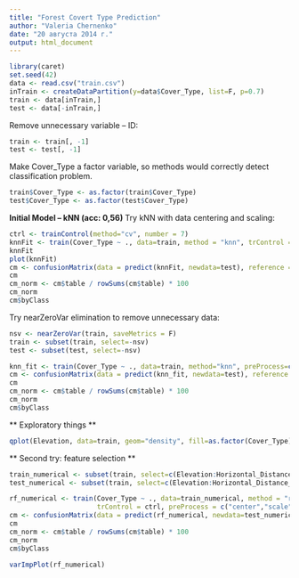 ```yaml
---
title: "Forest Covert Type Prediction"
author: "Valeria Chernenko"
date: "20 августа 2014 г."
output: html_document
---
```



```r
library(caret)
set.seed(42)
data <- read.csv("train.csv")
inTrain <- createDataPartition(y=data$Cover_Type, list=F, p=0.7)
train <- data[inTrain,]
test <- data[-inTrain,]
```

Remove unnecessary variable -- ID:
```r
train <- train[, -1]
test <- test[, -1]
```

Make Cover_Type a factor variable, so methods would correctly detect classification problem.
```r
train$Cover_Type <- as.factor(train$Cover_Type)
test$Cover_Type <- as.factor(test$Cover_Type)
```

**Initial Model -- kNN (acc: 0,56)** 
Try kNN with data centering and scaling:
```r
ctrl <- trainControl(method="cv", number = 7)
knnFit <- train(Cover_Type ~ ., data=train, method = "knn", trControl = ctrl, preProcess = c("center","scale"), tuneLength = 10)
knnFit
plot(knnFit)
cm <- confusionMatrix(data = predict(knnFit, newdata=test), reference = test$Cover_Type)
cm
cm_norm <- cm$table / rowSums(cm$table) * 100
cm_norm
cm$byClass
```

Try nearZeroVar elimination to remove unnecessary data:
```r
nsv <- nearZeroVar(train, saveMetrics = F)
train <- subset(train, select=-nsv)
test <- subset(test, select=-nsv)

knn_fit <- train(Cover_Type ~ ., data=train, method="knn", preProcess=c("center", "scale"), trControl = ctrl, tuneLength = 10)
cm <- confusionMatrix(data = predict(knn_fit, newdata=test), reference = test$Cover_Type)
cm
cm_norm <- cm$table / rowSums(cm$table) * 100
cm_norm
cm$byClass
```

<!--
Now let's check random forest: <- too long to evaluate :(
```r
rfFit <- train(Cover_Type ~ ., data=train, method = "rf", trControl = ctrl, preProcess = c("center","scale"), tuneLength = 3)
rfFit
plot(rfFit)
cm <- confusionMatrix(data = as.integer(round(predict(rfFit, newdata=test))), reference = test$Cover_Type)
cm
cm_norm <- cm$table / rowSums(cm$table) * 100
cm_norm
cm$byClass
```

And generalized linear model:
```r
glmFit <- train(Cover_Type ~ ., data=train, method = "glm", trControl = ctrl, preProcess = c("center","scale"), tuneLength = 10)
glmFit
cm <- confusionMatrix(data = as.integer(round(predict(glmFit, newdata=test))), reference = test$Cover_Type)
cm
cm_norm <- cm$table / rowSums(cm$table) * 100
cm_norm
cm$byClass
```
-->

** Exploratory things **

```r
qplot(Elevation, data=train, geom="density", fill=as.factor(Cover_Type), alpha=I(.5), main="Elevation by cover Types")
```

** Second try: feature selection **

```r
train_numerical <- subset(train, select=c(Elevation:Horizontal_Distance_To_Fire_Points, Cover_Type))
test_numerical <- subset(train, select=c(Elevation:Horizontal_Distance_To_Fire_Points, Cover_Type))

rf_numerical <- train(Cover_Type ~ ., data=train_numerical, method = "rf", 
                      trControl = ctrl, preProcess = c("center","scale"), tuneLength = 3)
cm <- confusionMatrix(data = predict(rf_numerical, newdata=test_numerical)), reference = test$Cover_Type)
cm
cm_norm <- cm$table / rowSums(cm$table) * 100
cm_norm
cm$byClass

varImpPlot(rf_numerical)
```

